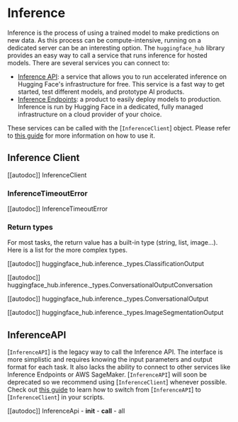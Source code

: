 # Inference

Inference is the process of using a trained model to make predictions on new data. As this process can be compute-intensive,
running on a dedicated server can be an interesting option. The `huggingface_hub` library provides an easy way to call a
service that runs inference for hosted models. There are several services you can connect to:
- [Inference API](https://huggingface.co/docs/api-inference/index): a service that allows you to run accelerated inference
on Hugging Face's infrastructure for free. This service is a fast way to get started, test different models, and
prototype AI products.
- [Inference Endpoints](https://huggingface.co/inference-endpoints): a product to easily deploy models to production.
Inference is run by Hugging Face in a dedicated, fully managed infrastructure on a cloud provider of your choice.

These services can be called with the [`InferenceClient`] object. Please refer to [this guide](../guides/inference)
for more information on how to use it.

## Inference Client

[[autodoc]] InferenceClient

### InferenceTimeoutError

[[autodoc]] InferenceTimeoutError

### Return types

For most tasks, the return value has a built-in type (string, list, image...). Here is a list for the more complex types.

[[autodoc]] huggingface_hub.inference._types.ClassificationOutput

[[autodoc]] huggingface_hub.inference._types.ConversationalOutputConversation

[[autodoc]] huggingface_hub.inference._types.ConversationalOutput

[[autodoc]] huggingface_hub.inference._types.ImageSegmentationOutput

## InferenceAPI

[`InferenceAPI`] is the legacy way to call the Inference API. The interface is more simplistic and requires knowing
the input parameters and output format for each task. It also lacks the ability to connect to other services like
Inference Endpoints or AWS SageMaker. [`InferenceAPI`] will soon be deprecated so we recommend using [`InferenceClient`]
whenever possible. Check out [this guide](../guides/inference#legacy-inferenceapi-client) to learn how to switch from
[`InferenceAPI`] to [`InferenceClient`] in your scripts.

[[autodoc]] InferenceApi
    - __init__
    - __call__
    - all

